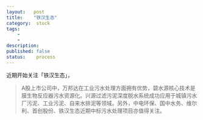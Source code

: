 ```yaml
---
layout:   post
title:    "铁汉生态"
category:  stock
tags:     
    -  
    -   
description: 
published: false
status:    process
---
```


近期开始关注「铁汉生态」，

> A股上市公司中，万邦达在工业污水处理方面拥有优势，碧水源核心技术是膜生物反应器污水资源化。兴源过滤污泥深度脱水系统成功应用于城镇污水厂污泥、工业污泥、自来水排泥等领域。另外，中电环保、国中水务、维尔利、首创股份、铁汉生态近期中标污水处理项目亦值得关注。


